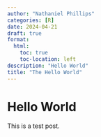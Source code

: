 ```yaml
--- 
author: "Nathaniel Phillips" 
categories: [R] 
date: 2024-04-21
draft: true
format:
  html:
    toc: true
    toc-location: left
description: "Hello World" 
title: "The Hello World" 
---
```


# Hello World

This is a test post. 
